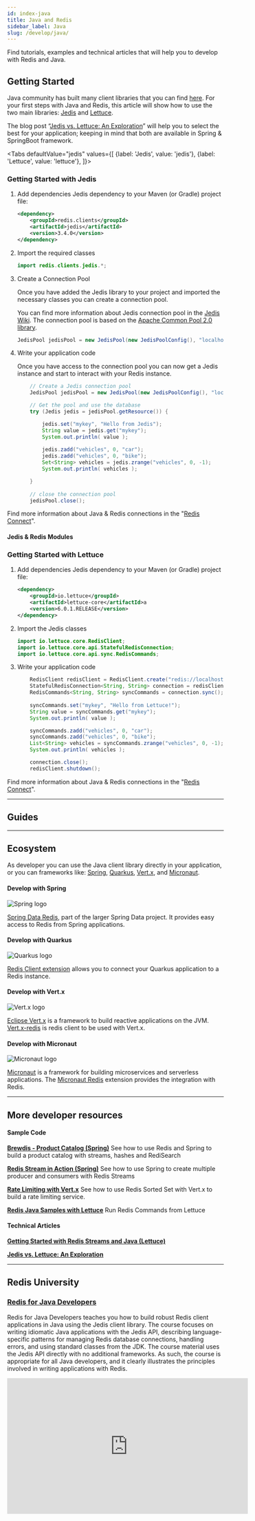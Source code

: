```yaml
---
id: index-java
title: Java and Redis
sidebar_label: Java
slug: /develop/java/
---
```


Find tutorials, examples and technical articles that will help you to develop with Redis and Java.


## Getting Started

Java community has built many client libraries that you can find [here](https://redis.io/clients#java). For your first steps with Java and Redis, this article will show how to use the two main libraries: [Jedis](https://github.com/redis/jedis) and [Lettuce](https://lettuce.io/).

The blog post “[Jedis vs. Lettuce: An Exploration](https://redislabs.com/blog/jedis-vs-lettuce-an-exploration/)” will help you to select the best for your application; keeping in mind that both are available in Spring & SpringBoot framework.


<Tabs
  defaultValue="jedis"
  values={[
    {label: 'Jedis', value: 'jedis'},
    {label: 'Lettuce', value: 'lettuce'},
  ]}>
  <TabItem value="jedis">

### Getting Started with Jedis


1. Add dependencies Jedis dependency to your Maven (or Gradle) project file:

    ```xml
    <dependency>
        <groupId>redis.clients</groupId>
        <artifactId>jedis</artifactId>
        <version>3.4.0</version>
    </dependency>
    ```

2. Import the required classes

    ```java
    import redis.clients.jedis.*;
    ```


3. Create a Connection Pool

    Once you have added the Jedis library to your project and imported the necessary classes you can create a connection pool. 

    You can find more information about Jedis connection pool in the [Jedis Wiki](https://github.com/redis/jedis/wiki/Getting-started#basic-usage-example). The connection pool is based on the [Apache Common Pool 2.0 library](http://commons.apache.org/proper/commons-pool/apidocs/org/apache/commons/pool2/impl/GenericObjectPoolConfig.html).
    
    ```java
    JedisPool jedisPool = new JedisPool(new JedisPoolConfig(), "localhost", 6379);
    ```



4. Write your application code

    Once you have access to the connection pool you can now get a Jedis instance and start to interact with your Redis instance.

    ```java
        // Create a Jedis connection pool
        JedisPool jedisPool = new JedisPool(new JedisPoolConfig(), "localhost", 6379);

        // Get the pool and use the database
        try (Jedis jedis = jedisPool.getResource()) {

            jedis.set("mykey", "Hello from Jedis");
            String value = jedis.get("mykey");
            System.out.println( value );
            
            jedis.zadd("vehicles", 0, "car"); 
            jedis.zadd("vehicles", 0, "bike");
            Set<String> vehicles = jedis.zrange("vehicles", 0, -1);
            System.out.println( vehicles );

        }
        
        // close the connection pool
        jedisPool.close();
    ```

Find more information about Java & Redis connections in the "[Redis Connect](https://github.com/redis-developer/redis-connect/tree/master/java/jedis)".

#### Jedis & Redis Modules

<div class="row">

 <div class="col">
    <RedisCard 
        title="JRediSearch" 
        description="Indexing and querying data with full text search capabilities with Redis" 
        page="import-data"
        />
 </div>
 
 <div class="col">
    <RedisCard 
        title="Indexing and Querying" 
        description="Learn how to query data by values" 
        page="indexing-querying"
        />
 </div>

</div>


  </TabItem>
  <TabItem value="lettuce">

### Getting Started with Lettuce

1. Add dependencies Jedis dependency to your Maven (or Gradle) project file:

    ```xml
    <dependency>
        <groupId>io.lettuce</groupId>
        <artifactId>lettuce-core</artifactId>a
        <version>6.0.1.RELEASE</version>
    </dependency>
    ```


2. Import the Jedis classes

    ```java
    import io.lettuce.core.RedisClient;
    import io.lettuce.core.api.StatefulRedisConnection;
    import io.lettuce.core.api.sync.RedisCommands;
    ```

3. Write your application code

    ```java
        RedisClient redisClient = RedisClient.create("redis://localhost:6379/");
        StatefulRedisConnection<String, String> connection = redisClient.connect();
        RedisCommands<String, String> syncCommands = connection.sync();
        
        syncCommands.set("mykey", "Hello from Lettuce!");
        String value = syncCommands.get("mykey");
        System.out.println( value );

        syncCommands.zadd("vehicles", 0, "car"); 
        syncCommands.zadd("vehicles", 0, "bike");
        List<String> vehicles = syncCommands.zrange("vehicles", 0, -1);
        System.out.println( vehicles );

        connection.close();
        redisClient.shutdown();
    ```


Find more information about Java & Redis connections in the "[Redis Connect](https://github.com/redis-developer/redis-connect/tree/master/java/lettuce)".
  </TabItem>
</Tabs>

---

## Guides

<RedisCard 
    title="How to Use SSL/TLS With Redis Enterprise" 
    page="/guide/security/how-to-use-ssl-tls-with-redis-enterprise"
    />

---

## Ecosystem

As developer you can use the Java client library directly in your application, or you can frameworks like: [Spring](https://spring.io/), [Quarkus](https://quarkus.io/),  [Vert.x](https://vertx.io/), and [Micronaut](https://micronaut.io/).


<div class="row text--center">

<div class="col ">
<div className="ri-container">

#### Develop with Spring 

![Spring logo](/img/logos/spring.png)

[Spring Data Redis](https://spring.io/projects/spring-data-redis), part of the larger Spring Data project. It provides easy access to Redis from Spring applications.
</div>
</div>

<div class="col">
<div className="ri-container">

#### Develop with Quarkus 

![Quarkus logo](/img/logos/quarkus.png)

[Redis Client extension](https://quarkus.io/guides/redis) allows you to connect your Quarkus application to a Redis instance.
</div>
</div>
</div>


<div class="row text--center">

<div class="col">
<div className="ri-container">

#### Develop with Vert.x 

![Vert.x logo](/img/logos/vertx.png)

[Eclipse Vert.x](https://vertx.io/introduction-to-vertx-and-reactive/) is a framework to build reactive applications on the JVM. [Vert.x-redis](https://vertx.io/docs/vertx-redis-client/java/) is redis client to be used with Vert.x. 
</div>
</div>

<div class="col">
<div className="ri-container">

#### Develop with Micronaut 

![Micronaut logo](/img/logos/micronaut.svg)

[Micronaut](https://micronaut.io/) is a framework for building microservices and serverless applications. The [Micronaut Redis](https://micronaut-projects.github.io/micronaut-redis/snapshot/guide/) extension provides the integration with Redis.

</div>
</div>

</div>

---


## More developer resources

<div class="row">

<div class="col">

#### Sample Code

**[Brewdis - Product Catalog (Spring)](https://github.com/redis-developer/brewdis)**
See how to use Redis and Spring to build a product catalog with streams, hashes and RediSearch


**[Redis Stream in Action (Spring)](https://github.com/redis-developer/brewdis)**
See how to use Spring to create multiple producer and consumers with Redis Streams


**[Rate Limiting with Vert.x](https://github.com/redis-developer/vertx-rate-limiting-redis)**
See how to use Redis Sorted Set with Vert.x to build a rate limiting service.


**[Redis Java Samples with Lettuce](https://github.com/redis-developer/vertx-rate-limiting-redis)**
Run Redis Commands from Lettuce


</div>
<div class="col col--1">
</div>

<div class="col">

#### Technical Articles

**[Getting Started with Redis Streams and Java (Lettuce)](https://redislabs.com/blog/getting-started-with-redis-streams-and-java/)**

**[Jedis vs. Lettuce: An Exploration](https://redislabs.com/blog/jedis-vs-lettuce-an-exploration/https://redislabs.com/blog/jedis-vs-lettuce-an-exploration/)**


</div>

</div>

---

## Redis University

### [Redis for Java Developers](https://university.redislabs.com/courses/ru102j/)

Redis for Java Developers teaches you how to build robust Redis client applications in Java using the Jedis client library. The course focuses on writing idiomatic Java applications with the Jedis API, describing language-specific patterns for managing Redis database connections, handling errors, and using standard classes from the JDK. The course material uses the Jedis API directly with no additional frameworks. As such, the course is appropriate for all Java developers, and it clearly illustrates the principles involved in writing applications with Redis.

<div class="text--center">
<iframe width="560" height="315" src="https://www.youtube.com/embed/CmQMdJefTjc" frameborder="0" allow="accelerometer; autoplay; clipboard-write; encrypted-media; gyroscope; picture-in-picture" allowfullscreen></iframe>
</div>
